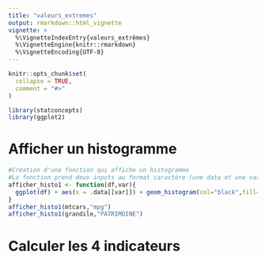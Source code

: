 ```yaml
---
title: "valeurs_extremes"
output: rmarkdown::html_vignette
vignette: >
  %\VignetteIndexEntry{valeurs_extrêmes}
  %\VignetteEngine{knitr::rmarkdown}
  %\VignetteEncoding{UTF-8}
---
```


```r
knitr::opts_chunk$set(
  collapse = TRUE,
  comment = "#>"
)
```

```r
library(statconcepts)
library(ggplot2)
```

# Afficher un histogramme

```r

#Création d'une fonction qui affiche un histogramme
#La fonction prend deux inputs au format caractère (une data et une variable) et renvoie un objet ggplot
afficher_histo1 <- function(df,var){
  ggplot(df) + aes(x = .data[[var]]) + geom_histogram(col="black",fill="lightblue",bins = 20) + theme_minimal()
}
afficher_histo1(mtcars,"mpg")
afficher_histo1(grandile,"PATRIMOINE")
```

# Calculer les 4 indicateurs



